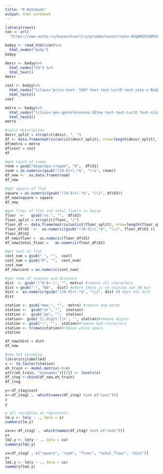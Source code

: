 ---
title: "R Notebook"
output: html_notebook
---

```{r}
library(rvest)
con <- url(
  "https://www.avito.ru/kazan/kvartiry/prodam/novostroyka-ASgBAQICAUSSA8YQAUDmBxSOUg?q=%D0%BA%D1%83%D0%BF%D0%B8%D1%82%D1%8C+%D0%BA%D0%B2%D0%B0%D1%80%D1%82%D0%B8%D1%80%D1%83+%D0%B2+%D0%BD%D0%BE%D0%B2%D0%BE%D1%81%D1%82%D1%80%D0%BE%D0%B9%D0%BA%D0%B5+%D1%80%D1%8F%D0%B4%D0%BE%D0%BC+%D1%81+%D0%BC%D0%B5%D1%82%D1%80%D0%BE", "rb") 

bodyy <- read_html(con)%>%
  html_nodes("body")  
bodyy
```

```{r}
descr <- bodyy%>%
  html_nodes("h3") %>%
  html_text()
descr

```

```{r}
cost <- bodyy%>% 
  html_nodes("[class='price-text-_YGDY text-text-LurtD text-size-s-BxGpL']")%>%
  html_text2()  
cost
```

```{r}
metro <- bodyy%>%
  html_nodes("[class='geo-georeferences-SEtee text-text-LurtD text-size-s-BxGpL']")%>%
  html_text2()  
metro

```

```{r}
#split description
descr_split = strsplit(descr, ", ") 
df <- data.frame(matrix(unlist(descr_split), nrow=length(descr_split), byrow=TRUE))
df$metro = metro
df$cost = cost
df
```

```{r}
#get count of rooms 
room = gsub("Квартира-студия", "0",  df$X1)
room = as.numeric(gsub("([0-9]+).*$", "\\1", room))
df_new <-  as.data.frame(room) 
df_new
```

```{r}
#get square of flat  
square = as.numeric(gsub("([0-9]+).*$", "\\1", df$X2))
df_new$square = square
df_new
```

```{r}
#get floor of flat and total floors in house
floor  <-   gsub("эт.", "",  df$X3)
floor_split = strsplit(floor, "/")
floor_df <- data.frame(matrix(unlist(floor_split), nrow=length(floor_split), byrow=TRUE))
floor_df$X2  <-  as.numeric(gsub("([0-9]+).*$", "\\1", floor_df$X2 ))
floor_df$X2
df_new$floor =  as.numeric(floor_df$X1) 
df_new$total_floor =   as.numeric(floor_df$X2)
```

```{r}
#get cost of flat
cost_num = gsub(" ", "",  cost)
cost_num = gsub("₽", "",  cost_num)
cost_num
df_new$cost = as.numeric(cost_num)
```

```{r}
#get name of station and distance
dist  <- gsub("[^0-9–-]", "", metro) #remove all characters
dist = gsub("-", "60",  dist) #where there is no station set 60 min
dist =  as.numeric(gsub("([0-9]+).*$", "\\1", dist )) #get min dist
dist

station <- gsub("мин.", "",  metro) #remove bad words
station <-  gsub("от", "",  station)
station <-  gsub("до", "",  station)
station<- gsub('[[:digit:]]+', '', station)#remove digits
station <- gsub("–", "",  station)#remove bad characters
station <- trimws(station)#remove white space
station

df_new$dist = dist
df_new
```

```{r}
#one hot encoding
library(sjlabelled)
x <- to_factor(station)
oh_train <- model.matrix(~0+x) 
attr(oh_train, "dimnames")[[2]] <- levels(x)
df_itog <-cbind(df_new,oh_train)
df_itog
```

```{r}
y<-df_itog$cost
x<-df_itog[ , -which(names(df_itog) %in% c("cost"))]
x
y
```

```{r}
# all variables as regressors
lm.y <- lm(y ~ ., data = x)
summary(lm.y)
```

```{r}
xx=x<-df_itog[ , -which(names(df_itog) %in% c("cost"))]
xх
lm2.y <- lm(y ~ ., data = xx)
summary(lm2.y)
```

```{r}
xx=df_itog[ , c("square", "room", "floor", "total_floor", "dist")]
xx
lm2.y <- lm(y ~ ., data = xx)
summary(lm2.y)

```

```{r}

```
